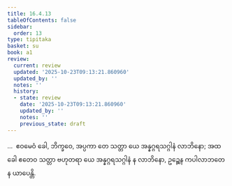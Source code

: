 ```yaml
---
title: 16.4.13
tableOfContents: false
sidebar:
  order: 13
type: tipitaka
basket: su
book: a1
review:
  current: review
  updated: '2025-10-23T09:13:21.860960'
  updated_by: ''
  notes: ''
  history:
  - state: review
    date: '2025-10-23T09:13:21.860960'
    updated_by: ''
    notes: ''
    previous_state: draft
---
```



<ReviewStatus review={frontmatter.review} showDetails={true} />

<HypothesisAnnotation frontmatter={frontmatter} />

<DynamicBreadcrumb />

<Division number="334" book="a1" e="ch" v="15" p="38">

<Paragraph number="425" book="a1">
…  ဧဝမေဝံ ခေါ, ဘိက္ခဝေ, အပ္ပကာ တေ သတ္တာ ယေ အန္နဂ္ဂရသဂ္ဂါနံ လာဘိနော; အထ ခေါ ဧတေဝ သတ္တာ ဗဟုတရာ ယေ အန္နဂ္ဂရသဂ္ဂါနံ န လာဘိနော, ဥဉ္ဆေန ကပါလာဘတေန ယာပေန္တိ.
</Paragraph>
</Division>